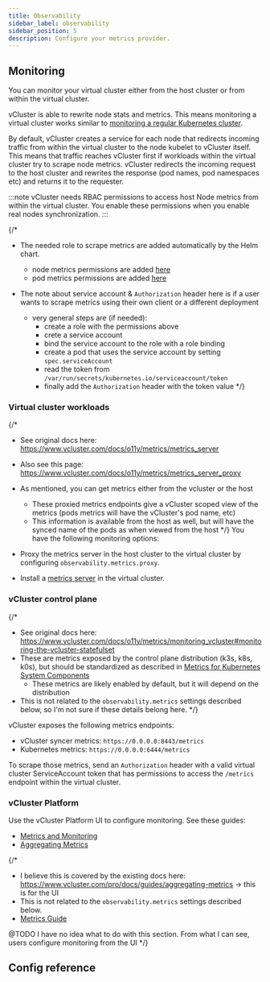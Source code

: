 ```yaml
---
title: Observability
sidebar_label: observability
sidebar_position: 5
description: Configure your metrics provider.
---
```



## Monitoring

You can monitor your virtual cluster either from the host cluster or from within the virtual cluster.

vCluster is able to rewrite node stats and metrics. This means monitoring a virtual cluster works similar to [monitoring a regular Kubernetes cluster](https://kubernetes.io/docs/tasks/debug/debug-cluster/resource-usage-monitoring/).

By default, vCluster creates a service for each node that redirects incoming traffic from within the virtual cluster to the node kubelet to vCluster itself. This means that traffic reaches vCluster first if workloads within the virtual cluster try to scrape node metrics. vCluster redirects the incoming request to the host cluster and rewrites the response (pod names, pod namespaces etc) and returns it to the requester.

:::note
vCluster needs RBAC permissions to access host Node metrics from within the virtual cluster. You enable these permissions when you enable real nodes synchronization.
:::

{/*
- The needed role to scrape metrics are added automatically by the Helm chart.
  - node metrics permissions are added [here](https://github.com/loft-sh/vcluster/blob/main/chart/templates/clusterrole.yaml#L83-L85)
  - pod metrics permissions are added [here](https://github.com/loft-sh/vcluster/blob/main/chart/templates/role.yaml#L51-L53)


- The note about service account & `Authorization` header here is if a user wants to scrape metrics using their own client or a different deployment
  - very general steps are (if needed):
    - create a role with the permissions above
    - crete a service account
    - bind the service account to the role with a role binding
    - create a pod that uses the service account by setting `spec.serviceAccount`
    - read the token from `/var/run/secrets/kubernetes.io/serviceaccount/token`
    - finally add the `Authorization` header with the token value
*/}

### Virtual cluster workloads

{/*
- See original docs here: https://www.vcluster.com/docs/o11y/metrics/metrics_server
- Also see this page: https://www.vcluster.com/docs/o11y/metrics/metrics_server_proxy
- As mentioned, you can get metrics either from the vcluster or the host
  - These proxied metrics endpoints give a vCluster scoped view of the metrics (pods metrics will have the vCluster's pod name, etc)
  - This information is available from the host as well, but will have the synced name of the pods as when viewed from the host
*/}
You have the following monitoring options:

- Proxy the metrics server in the host cluster to the virtual cluster by configuring `observability.metrics.proxy`.
- Install a [metrics server](https://github.com/kubernetes-sigs/metrics-server#installation) in the virtual cluster. 

### vCluster control plane

{/*
- See original docs here: https://www.vcluster.com/docs/o11y/metrics/monitoring_vcluster#monitoring-the-vcluster-statefulset
- These are metrics exposed by the control plane distribution (k3s, k8s, k0s), but should be standardized as described in [Metrics for Kubernetes System Components](https://kubernetes.io/docs/concepts/cluster-administration/system-metrics/)
  - These metrics are likely enabled by default, but it will depend on the distribution
- This is not related to the `observability.metrics` settings described below, so I'm not sure if these details belong here.
*/}

vCluster exposes the following metrics endpoints:

* vCluster syncer metrics: `https://0.0.0.0:8443/metrics`
* Kubernetes metrics: `https://0.0.0.0:6444/metrics`

To scrape those metrics, send an `Authorization` header with a valid virtual cluster ServiceAccount token that has permissions to access the `/metrics` endpoint within the virtual cluster.

### vCluster Platform

Use the vCluster Platform UI to configure monitoring. See these guides:

- [Metrics and Monitoring](https://vcluster/docs/platform/admin/guides/metrics/)
- [Aggregating Metrics](https://vcluster/docs/platform/guides/aggregating-metrics/)

{/*
- I believe this is covered by the existing docs here: https://www.vcluster.com/pro/docs/guides/aggregating-metrics -> this is for the UI
- This is not related to the `observability.metrics` settings described below.
- [Metrics Guide](/docs/platform/admin/guides/metrics#metrics)

@TODO I have no idea what to do with this section. From what I can see, users configure monitoring from the UI
*/}

## Config reference

<Observability />

